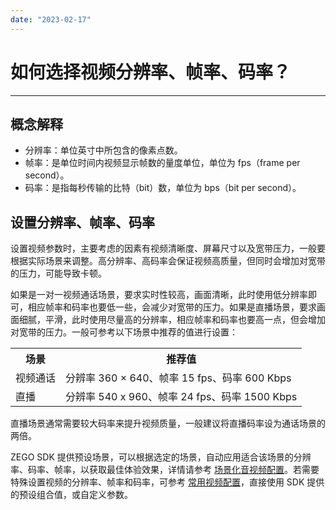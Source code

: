 ```yaml
---
date: "2023-02-17"
---
```

# 如何选择视频分辨率、帧率、码率？

- - -


## 概念解释

- 分辨率：单位英寸中所包含的像素点数。
- 帧率：是单位时间内视频显示帧数的量度单位，单位为 fps（frame per second）。
- 码率：是指每秒传输的比特（bit）数，单位为 bps（bit per second）。


## 设置分辨率、帧率、码率


设置视频参数时，主要考虑的因素有视频清晰度、屏幕尺寸以及宽带压力，一般要根据实际场景来调整。高分辨率、高码率会保证视频高质量，但同时会增加对宽带的压力，可能导致卡顿。

如果是一对一视频通话场景，要求实时性较高，画面清晰，此时使用低分辨率即可，相应帧率和码率也要低一些，会减少对宽带的压力。如果是直播场景，要求画面细腻，平滑，此时使用尽量高的分辨率，相应帧率和码率也要高一点，但会增加对宽带的压力。一般可参考以下场景中推荐的值进行设置：


<table>
  
  <tbody><tr>
    <th>场景</th>
    <th>推荐值</th>
  </tr>
  <tr>
    <td>视频通话</td>
    <td>分辨率 360 × 640、帧率 15 fps、码率 600 Kbps</td>
  </tr>
  <tr>
    <td>直播</td>
    <td>分辨率 540 x 960、帧率 24 fps、码率 1500 Kbps</td>
  </tr>
</tbody></table>

<Note title="说明">



直播场景通常需要较大码率来提升视频质量，一般建议将直播码率设为通话场景的两倍。

</Note>




ZEGO SDK 提供预设场景，可以根据选定的场景，自动应用适合该场景的分辨率、码率、帧率，以获取最佳体验效果，详情请参考 [场景化音视频配置](https://doc-zh.zego.im/article/16316)。若需要特殊设置视频的分辨率、帧率和码率，可参考 [常用视频配置](https://doc-zh.zego.im/article/9826#3_1)，直接使用 SDK 提供的预设组合值，或自定义参数。
